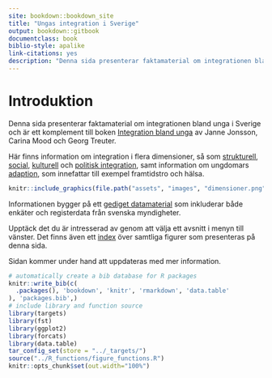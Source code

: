 ```yaml
--- 
site: bookdown::bookdown_site
title: "Ungas integration i Sverige"
output: bookdown::gitbook
documentclass: book
biblio-style: apalike
link-citations: yes
description: "Denna sida presenterar faktamaterial om integrationen bland ung i Sverige, och fungerar som ett komplement till boken Integration bland unga av Janne Jonsson, Carina Mood och Georg Treuter"
---
```


# Introduktion  {-}

Denna sida presenterar faktamaterial om integrationen bland unga i Sverige och är ett komplement till boken [Integration bland unga](#boken) av Janne Jonsson, Carina Mood och Georg Treuter. 

Här finns information om integration i flera dimensioner, så som [strukturell](#strukturell-integration), [social](#social-integration), [kulturell](#kulturell-integration)  och [politisk integration](#politisk-integration), samt information om ungdomars [adaption](#adaption), som innefattar till exempel framtidstro och hälsa. 

```r
knitr::include_graphics(file.path("assets", "images", "dimensioner.png"))
```

Informationen bygger på ett [gediget datamaterial](#datakällor) som inkluderar både enkäter och registerdata från svenska myndigheter.

Upptäck det du är intresserad av genom att välja ett avsnitt i menyn till vänster. Det finns även ett [index](#figurindex) över samtliga figurer som presenteras på denna sida.

Sidan kommer under hand att uppdateras med mer information.





```r
# automatically create a bib database for R packages
knitr::write_bib(c(
  .packages(), 'bookdown', 'knitr', 'rmarkdown', 'data.table'
), 'packages.bib',)
# include library and function source
library(targets)
library(fst)
library(ggplot2)
library(forcats)
library(data.table)
tar_config_set(store = "../_targets/")
source("../R_functions/figure_functions.R")
knitr::opts_chunk$set(out.width="100%")
```
